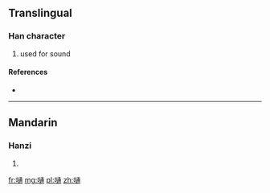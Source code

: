 ==Translingual==

===Han character===
{{Han char|rn=30|rad=口|as=10|sn=13|four=|canj=口卜弓月 (RYNB)}}

# used for sound

====References====
* {{Han ref|kx=0206.201|hdz=10672.020|uh=55F5|ud=22005}}

----

==Mandarin==

===Hanzi===
{{cmn-hanzi|pin=[[piào]] ([[piao4]]), [[tōng]] ([[tong1]])|wg=p'iao<sup>4</sup>, t'ung<sup>1</sup>}}

# {{defn|lang=cmn|sort=口10}}

[[fr:嗵]]
[[mg:嗵]]
[[pl:嗵]]
[[zh:嗵]]